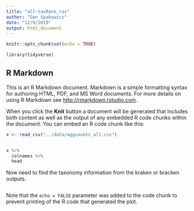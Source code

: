 ```yaml
---
title: "all-taxRank_ras"
author: "Dan Spakowicz"
date: "12/9/2019"
output: html_document
---
```


```r
knitr::opts_chunk$set(echo = TRUE)

library(tidyverse)
```

## R Markdown

This is an R Markdown document. Markdown is a simple formatting syntax for authoring HTML, PDF, and MS Word documents. For more details on using R Markdown see <http://rmarkdown.rstudio.com>.

When you click the **Knit** button a document will be generated that includes both content as well as the output of any embedded R code chunks within the document. You can embed an R code chunk like this:

```r
x <- read_csv("../data/aggcounts_all.csv")


x %>%
  colnames %>%
  head

```

Now need to find the taxonomy information from the kraken or bracken outputs.

```r



```

Note that the `echo = FALSE` parameter was added to the code chunk to prevent printing of the R code that generated the plot.
